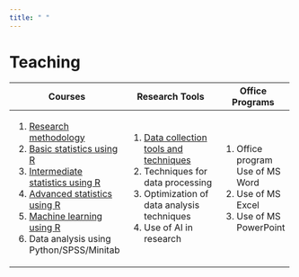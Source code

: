 ```yaml
---
title: " "
---
```


# Teaching

+-------------------------------------------------------------------+-------------------------------------------------------------------------------+-----------------------------------+
| Courses                                                           | Research Tools                                                                | Office Programs                   |
+===================================================================+===============================================================================+===================================+
| 1.  [Research methodology](/courses/research-methodology.qmd)     | 1.  [Data collection tools and techniques](/courses/research-methodology.qmd) | 1.  Office program Use of MS Word |
| 2.  [Basic statistics using R](/courses/data-analysis.qmd)        | 2.  Techniques for data processing                                            | 2.  Use of MS Excel               |
| 3.  [Intermediate statistics using R](/courses/data-analysis.qmd) | 3.  Optimization of data analysis techniques                                  | 3.  Use of MS PowerPoint          |
| 4.  [Advanced statistics using R](/courses/machine-learning.qmd)  | 4.  Use of AI in research                                                     |                                   |
| 5.  [Machine learning using R](/courses/machine-learning.qmd)     |                                                                               |                                   |
| 6.  Data analysis using Python/SPSS/Minitab                       |                                                                               |                                   |
+-------------------------------------------------------------------+-------------------------------------------------------------------------------+-----------------------------------+
